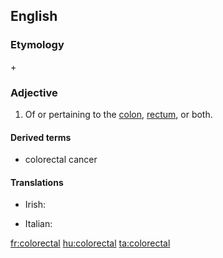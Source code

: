 ==English==

===Etymology===
{{term|colon|lang=en}} + {{term|rectal|lang=en}}

===Adjective===
{{en-adj|-}}

# {{medicine}} Of or pertaining to the [[colon]], [[rectum]], or both.

====Derived terms====
* colorectal cancer

====Translations====
{{trans-top|medicine: of or pertaining to the colon, rectum, or both}}
* Irish: {{t|ga|colaireicteach}}
{{trans-mid}}
* Italian: {{t|it|colorettale}}
{{trans-bottom}}

[[fr:colorectal]]
[[hu:colorectal]]
[[ta:colorectal]]